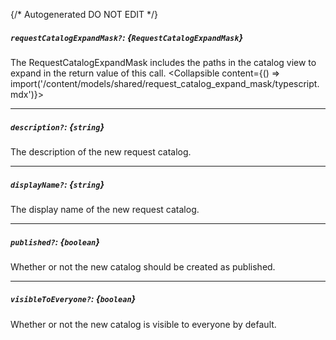 {/* Autogenerated DO NOT EDIT  */}

##### `requestCatalogExpandMask?`: *{`RequestCatalogExpandMask`}*
The RequestCatalogExpandMask includes the paths in the catalog view to expand in the return value of this call.
<Collapsible content={() => import('/content/models/shared/request_catalog_expand_mask/typescript.mdx')}>
</Collapsible>

---
##### `description?`: *{`string`}*
The description of the new request catalog.

---
##### `displayName?`: *{`string`}*
The display name of the new request catalog.

---
##### `published?`: *{`boolean`}*
Whether or not the new catalog should be created as published.

---
##### `visibleToEveryone?`: *{`boolean`}*
Whether or not the new catalog is visible to everyone by default.

